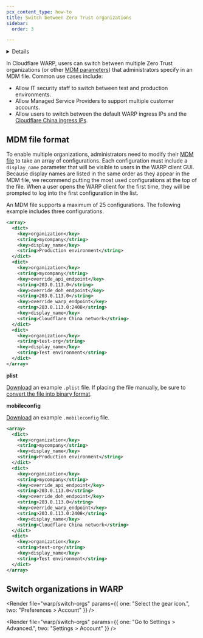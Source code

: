 ```yaml
---
pcx_content_type: how-to
title: Switch between Zero Trust organizations
sidebar:
  order: 3

---
```




<Details header="Feature availability">

| [WARP modes](/cloudflare-one/connections/connect-devices/warp/configure-warp/warp-modes/) | [Zero Trust plans](https://www.cloudflare.com/teams-pricing/) |
| ----------------------------------------------------------------------------------------- | ------------------------------------------------------------- |
| All modes                                                                                 | All plans                                                     |

| System   | Availability | Minimum WARP version |
| -------- | ------------ | -------------------- |
| Windows  | ✅            | 2024.1.159.0         |
| macOS    | ✅            | 2024.1.160.0         |
| Linux    | ✅            | 2024.2.62.0          |
| iOS      | ❌            |                      |
| Android  | ✅            | 1.4                  |
| ChromeOS | ✅            | 1.4                  |


</Details>

In Cloudflare WARP, users can switch between multiple Zero Trust organizations (or other [MDM parameters](/cloudflare-one/connections/connect-devices/warp/deployment/mdm-deployment/parameters/)) that administrators specify in an MDM file. Common use cases include:

* Allow IT security staff to switch between test and production environments.
* Allow Managed Service Providers to support multiple customer accounts.
* Allow users to switch between the default WARP ingress IPs and the [Cloudflare China ingress IPs](/cloudflare-one/connections/connect-devices/warp/deployment/mdm-deployment/parameters/#override_warp_endpoint).

## MDM file format

To enable multiple organizations, administrators need to modify their [MDM file](/cloudflare-one/connections/connect-devices/warp/deployment/mdm-deployment/) to take an array of configurations.  Each configuration must include a `display_name` parameter that will be visible to users in the WARP client GUI. Because display names are listed in the same order as they appear in the MDM file, we recommend putting the most used configurations at the top of the file. When a user opens the WARP client for the first time, they will be prompted to log into the first configuration in the list.

An MDM file supports a maximum of 25 configurations. The following example includes three configurations.

<Tabs>

<TabItem label="Windows">

```xml
<array>
  <dict>
    <key>organization</key>
    <string>mycompany</string>
    <key>display_name</key>
    <string>Production environment</string>
  </dict>
  <dict>
    <key>organization</key>
    <string>mycompany</string>
    <key>override_api_endpoint</key>
    <string>203.0.113.0</string>
    <key>override_doh_endpoint</key>
    <string>203.0.113.0</string>
    <key>override_warp_endpoint</key>
    <string>203.0.113.0:2408</string>
    <key>display_name</key>
    <string>Cloudflare China network</string>
  </dict>
  <dict>
    <key>organization</key>
    <string>test-org</string>
    <key>display_name</key>
    <string>Test environment</string>
  </dict>
</array>
```

</TabItem>

<TabItem label="macOS">

**plist**

[Download](/cloudflare-one/static/mdm/multiple-orgs/com.cloudflare.warp.plist) an example `.plist` file. If placing the file manually, be sure to [convert the file into binary format](/cloudflare-one/connections/connect-devices/warp/deployment/mdm-deployment/#create-plist-file).

**mobileconfig**

[Download](/cloudflare-one/static/mdm/multiple-orgs/CloudflareWARP.mobileconfig) an example `.mobileconfig` file.

</TabItem>

<TabItem label="Linux">

```xml
<array>
  <dict>
    <key>organization</key>
    <string>mycompany</string>
    <key>display_name</key>
    <string>Production environment</string>
  </dict>
  <dict>
    <key>organization</key>
    <string>mycompany</string>
    <key>override_api_endpoint</key>
    <string>203.0.113.0</string>
    <key>override_doh_endpoint</key>
    <string>203.0.113.0</string>
    <key>override_warp_endpoint</key>
    <string>203.0.113.0:2408</string>
    <key>display_name</key>
    <string>Cloudflare China network</string>
  </dict>
  <dict>
    <key>organization</key>
    <string>test-org</string>
    <key>display_name</key>
    <string>Test environment</string>
  </dict>
</array>
```

</TabItem> </Tabs>

## Switch organizations in WARP

<Tabs> <TabItem label="macos, windows, and linux">

<Render file="warp/switch-orgs" params={{ one: "Select the gear icon.", two: "Preferences > Account" }} />

</TabItem> <TabItem label="ios and android">

<Render file="warp/switch-orgs" params={{ one: "Go to Settings > Advanced.", two: "Settings > Account" }} />

</TabItem> </Tabs>
